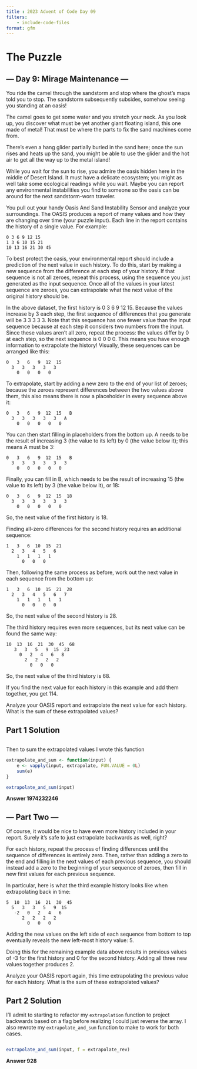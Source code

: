 ```yaml
---
title : 2023 Advent of Code Day 09
filters:
    - include-code-files
format: gfm
---
```


# The Puzzle
## --- Day 9: Mirage Maintenance ---

You ride the camel through the sandstorm and stop where the ghost's maps told you to stop. The sandstorm subsequently subsides, somehow seeing you standing at an oasis!

The camel goes to get some water and you stretch your neck. As you look up, you discover what must be yet another giant floating island, this one made of metal! That must be where the parts to fix the sand machines come from.

There's even a hang glider partially buried in the sand here; once the sun rises and heats up the sand, you might be able to use the glider and the hot air to get all the way up to the metal island!

While you wait for the sun to rise, you admire the oasis hidden here in the middle of Desert Island. It must have a delicate ecosystem; you might as well take some ecological readings while you wait. Maybe you can report any environmental instabilities you find to someone so the oasis can be around for the next sandstorm-worn traveler.

You pull out your handy Oasis And Sand Instability Sensor and analyze your surroundings. The OASIS produces a report of many values and how they are changing over time (your puzzle input). Each line in the report contains the history of a single value. For example:

    0 3 6 9 12 15
    1 3 6 10 15 21
    10 13 16 21 30 45

To best protect the oasis, your environmental report should include a prediction of the next value in each history. To do this, start by making a new sequence from the difference at each step of your history. If that sequence is not all zeroes, repeat this process, using the sequence you just generated as the input sequence. Once all of the values in your latest sequence are zeroes, you can extrapolate what the next value of the original history should be.

In the above dataset, the first history is 0 3 6 9 12 15. Because the values increase by 3 each step, the first sequence of differences that you generate will be 3 3 3 3 3. Note that this sequence has one fewer value than the input sequence because at each step it considers two numbers from the input. Since these values aren't all zero, repeat the process: the values differ by 0 at each step, so the next sequence is 0 0 0 0. This means you have enough information to extrapolate the history! Visually, these sequences can be arranged like this:

    0   3   6   9  12  15
      3   3   3   3   3
        0   0   0   0

To extrapolate, start by adding a new zero to the end of your list of zeroes; because the zeroes represent differences between the two values above them, this also means there is now a placeholder in every sequence above it:

    0   3   6   9  12  15   B
      3   3   3   3   3   A
        0   0   0   0   0

You can then start filling in placeholders from the bottom up. A needs to be the result of increasing 3 (the value to its left) by 0 (the value below it); this means A must be 3:

    0   3   6   9  12  15   B
      3   3   3   3   3   3
        0   0   0   0   0

Finally, you can fill in B, which needs to be the result of increasing 15 (the value to its left) by 3 (the value below it), or 18:

    0   3   6   9  12  15  18
      3   3   3   3   3   3
        0   0   0   0   0

So, the next value of the first history is 18.

Finding all-zero differences for the second history requires an additional sequence:

    1   3   6  10  15  21
      2   3   4   5   6
        1   1   1   1
          0   0   0

Then, following the same process as before, work out the next value in each sequence from the bottom up:

    1   3   6  10  15  21  28
      2   3   4   5   6   7
        1   1   1   1   1
          0   0   0   0

So, the next value of the second history is 28.

The third history requires even more sequences, but its next value can be found the same way:

    10  13  16  21  30  45  68
       3   3   5   9  15  23
         0   2   4   6   8
           2   2   2   2
             0   0   0

So, the next value of the third history is 68.

If you find the next value for each history in this example and add them together, you get 114.

Analyze your OASIS report and extrapolate the next value for each history. What is the sum of these extrapolated values?

## Part 1 Solution


```.r
```

Then to sum the extrapolated values I wrote this function

```.r
extrapolate_and_sum <- function(input) {
    e <- vapply(input, extrapolate, FUN.VALUE = 0L)
    sum(e)
}

extrapolate_and_sum(input)
```

**Answer 1974232246**

## --- Part Two ---

Of course, it would be nice to have even more history included in your report. Surely it's safe to just extrapolate backwards as well, right?

For each history, repeat the process of finding differences until the sequence of differences is entirely zero. Then, rather than adding a zero to the end and filling in the next values of each previous sequence, you should instead add a zero to the beginning of your sequence of zeroes, then fill in new first values for each previous sequence.

In particular, here is what the third example history looks like when extrapolating back in time:

    5  10  13  16  21  30  45
      5   3   3   5   9  15
       -2   0   2   4   6
          2   2   2   2
            0   0   0

Adding the new values on the left side of each sequence from bottom to top eventually reveals the new left-most history value: 5.

Doing this for the remaining example data above results in previous values of -3 for the first history and 0 for the second history. Adding all three new values together produces 2.

Analyze your OASIS report again, this time extrapolating the previous value for each history. What is the sum of these extrapolated values?


## Part 2 Solution

I'll admit to starting to refactor my `extrapolation` function to project backwards based
on a flag before realizing I could just reverse the array. I also rewrote my `extrapolate_and_sum` function to make to work for both cases.

```.r
```
```.r
extrapolate_and_sum(input, f = extrapolate_rev)
```

**Answer 928**